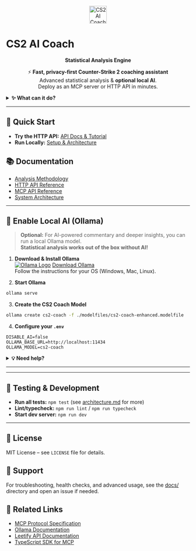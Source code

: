 
<p align="center">
  <img src="./assets/banner.png" alt="CS2 AI Coach Banner" height="48"/>
</p>

# CS2 AI Coach

<p align="center"><b>Statistical Analysis Engine</b></p>

<p align="center">
  ⚡ <b>Fast, privacy-first Counter-Strike 2 coaching assistant</b><br/>
  Advanced statistical analysis & <b>optional local AI</b>.<br/>
  Deploy as an MCP server or HTTP API in minutes.
</p>


<details>
<summary><b>✨ What can it do?</b></summary>

- **Personalized coaching advice** with research-validated stats
- **Flow state & tilt detection** for peak performance
- **Actionable practice routines** and improvement tracking
- **Deploy anywhere**: Cloudflare, local, or integrate with Claude Desktop

</details>


---

## 🚀 Quick Start

- **Try the HTTP API:** [API Docs & Tutorial](docs/http-api-docs.md)
- **Run Locally:** [Setup & Architecture](docs/architecture.md)

## 📚 Documentation

- [Analysis Methodology](docs/analysis-methadology.md)
- [HTTP API Reference](docs/http-api-docs.md)
- [MCP API Reference](docs/mcp-api-docs.md)
- [System Architecture](docs/architecture.md)

---

## 🤖 Enable Local AI (Ollama)


> **Optional:** For AI-powered commentary and deeper insights, you can run a local Ollama model.  
> **Statistical analysis works out of the box without AI!**


1. **Download & Install Ollama**  
  [![Ollama Logo](https://ollama.ai/public/ollama-logo.svg)](https://ollama.ai/download) [Download Ollama](https://ollama.ai/download)  
  Follow the instructions for your OS (Windows, Mac, Linux).

2. **Start Ollama**
  ```bash
  ollama serve
  ```

3. **Create the CS2 Coach Model**
  ```bash
  ollama create cs2-coach -f ./modelfiles/cs2-coach-enhanced.modelfile
  ```

4. **Configure your `.env`**
  ```env
  DISABLE_AI=false
  OLLAMA_BASE_URL=http://localhost:11434
  OLLAMA_MODEL=cs2-coach
  ```


<details>
<summary><b>💡 Need help?</b></summary>

See [Architecture & Setup](docs/architecture.md) for troubleshooting and advanced configuration.

</details>

---


---

## 🧪 Testing & Development

- **Run all tests:** `npm test` (see [architecture.md](docs/architecture.md) for more)
- **Lint/typecheck:** `npm run lint` / `npm run typecheck`
- **Start dev server:** `npm run dev`


---

## 📄 License

MIT License – see `LICENSE` file for details.

## 🙋 Support

For troubleshooting, health checks, and advanced usage, see the [docs/](docs/) directory and open an issue if needed.

## 🔗 Related Links

- [MCP Protocol Specification](https://modelcontextprotocol.io/specification/2025-06-18)
- [Ollama Documentation](https://github.com/ollama/ollama)
- [Leetify API Documentation](https://api-public-docs.cs-prod.leetify.com/)
- [TypeScript SDK for MCP](https://github.com/modelcontextprotocol/typescript-sdk)